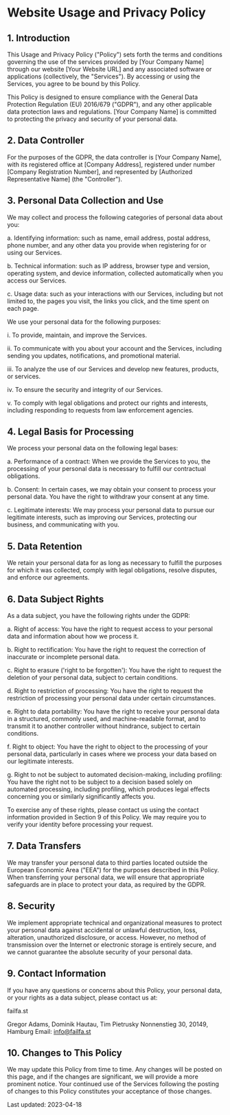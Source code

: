 
# Website Usage and Privacy Policy

## 1. Introduction

This Usage and Privacy Policy ("Policy") sets forth the terms and conditions governing the use of the services provided by \[Your Company Name\] through our website \[Your Website URL\] and any associated software or applications (collectively, the "Services"). By accessing or using the Services, you agree to be bound by this Policy.

This Policy is designed to ensure compliance with the General Data Protection Regulation (EU) 2016/679 ("GDPR"), and any other applicable data protection laws and regulations. \[Your Company Name\] is committed to protecting the privacy and security of your personal data.

## 2. Data Controller

For the purposes of the GDPR, the data controller is \[Your Company Name\], with its registered office at \[Company Address\], registered under number \[Company Registration Number\], and represented by \[Authorized Representative Name\] (the "Controller").

## 3. Personal Data Collection and Use

We may collect and process the following categories of personal data about you:

a. Identifying information: such as name, email address, postal address, phone number, and any other data you provide when registering for or using our Services.

b. Technical information: such as IP address, browser type and version, operating system, and device information, collected automatically when you access our Services.

c. Usage data: such as your interactions with our Services, including but not limited to, the pages you visit, the links you click, and the time spent on each page.

We use your personal data for the following purposes:

i. To provide, maintain, and improve the Services.

ii. To communicate with you about your account and the Services, including sending you updates, notifications, and promotional material.

iii. To analyze the use of our Services and develop new features, products, or services.

iv. To ensure the security and integrity of our Services.

v. To comply with legal obligations and protect our rights and interests, including responding to requests from law enforcement agencies.

## 4. Legal Basis for Processing

We process your personal data on the following legal bases:

a. Performance of a contract: When we provide the Services to you, the processing of your personal data is necessary to fulfill our contractual obligations.

b. Consent: In certain cases, we may obtain your consent to process your personal data. You have the right to withdraw your consent at any time.

c. Legitimate interests: We may process your personal data to pursue our legitimate interests, such as improving our Services, protecting our business, and communicating with you.

## 5. Data Retention

We retain your personal data for as long as necessary to fulfill the purposes for which it was collected, comply with legal obligations, resolve disputes, and enforce our agreements.

## 6. Data Subject Rights

As a data subject, you have the following rights under the GDPR:

a. Right of access: You have the right to request access to your personal data and information about how we process it.

b. Right to rectification: You have the right to request the correction of inaccurate or incomplete personal data.

c. Right to erasure ('right to be forgotten'): You have the right to request the deletion of your personal data, subject to certain conditions.

d. Right to restriction of processing: You have the right to request the restriction of processing your personal data under certain circumstances.

e. Right to data portability: You have the right to receive your personal data in a structured, commonly used, and machine-readable format, and to transmit it to another controller without hindrance, subject to certain conditions.

f. Right to object: You have the right to object to the processing of your personal data, particularly in cases where we process your data based on our legitimate interests.

g. Right to not be subject to automated decision-making, including profiling: You have the right not to be subject to a decision based solely on automated processing, including profiling, which produces legal effects concerning you or similarly significantly affects you.

To exercise any of these rights, please contact us using the contact information provided in Section 9 of this Policy. We may require you to verify your identity before processing your request.

## 7. Data Transfers

We may transfer your personal data to third parties located outside the European Economic Area ("EEA") for the purposes described in this Policy. When transferring your personal data, we will ensure that appropriate safeguards are in place to protect your data, as required by the GDPR.

## 8. Security

We implement appropriate technical and organizational measures to protect your personal data against accidental or unlawful destruction, loss, alteration, unauthorized disclosure, or access. However, no method of transmission over the Internet or electronic storage is entirely secure, and we cannot guarantee the absolute security of your personal data.

## 9. Contact Information

If you have any questions or concerns about this Policy, your personal data, or your rights as a data subject, please contact us at:

failfa.st

Gregor Adams, Dominik Hautau, Tim Pietrusky
Nonnenstieg 30, 20149, Hamburg
Email: info@failfa.st

## 10. Changes to This Policy

We may update this Policy from time to time. Any changes will be posted on this page, and if the changes are significant, we will provide a more prominent notice. Your continued use of the Services following the posting of changes to this Policy constitutes your acceptance of those changes.

Last updated: 2023-04-18

